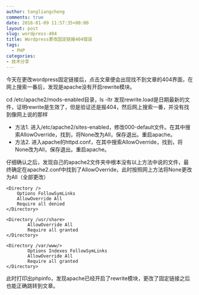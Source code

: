 ```yaml
---
author: tangliangcheng
comments: true
date: 2016-01-09 11:57:35+00:00
layout: post
slug: wordpress-404
title: Wordpress更改固定链接404错误
tags:
  - PHP
categories:
- 技术分享
---
```


今天在更改wordpress固定链接后，点击文章便会出现找不到文章的404界面，在网上搜索一番后，发现是apache没有开启rewrite模块。

cd /etc/apache2/mods-enabled目录，ls -ltr 发现rewrite.load是日期最新的文件，证明rewrite是生效了，但是验证还是报404，然后网上搜索一番，并没有找到像网上说的那样

* 方法1. 进入/etc/apache2/sites-enabled，修改000-default文件。在其中搜索AllowOverride，找到，将None改为All，保存退出。重启apache。
* 方法2. 进入apache的httpd.conf，在其中搜索AllowOverride，找到，将None改为All，保存退出。重启apache。

仔细确认之后，发现自己的apache2文件夹中根本没有以上方法中说的文件，最终确定在apache2.conf中找到了AllowOverride，此时按照网上方法将None更改为All（全部更改）
```
<Directory />
    Options FollowSymLinks
    AllowOverride All
    Require all denied
</Directory>

<Directory /usr/share>
        AllowOverride All
        Require all granted
</Directory>

<Directory /var/www/>
        Options Indexes FollowSymLinks
        AllowOverride All
        Require all granted
</Directory>
```
此时打印出phpinfo，发现apache已经开启了rewrite模块，更改了固定链接之后也能正确跳转到文章。




